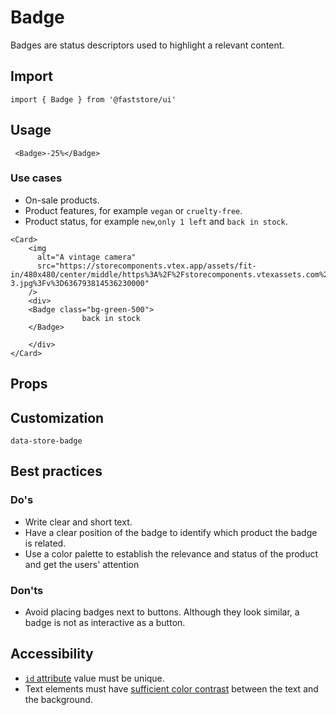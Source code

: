 
# Badge

Badges are status descriptors used to highlight a relevant content.

## Import

```tsx
import { Badge } from '@faststore/ui'
```

## Usage

```tsx live
 <Badge>-25%</Badge>
```
### Use cases

- On-sale products.
- Product features, for example `vegan` or `cruelty-free`.
- Product status, for example `new`,`only 1 left` and `back in stock`.

```tsx live
<Card>
    <img
      alt="A vintage camera"
      src="https://storecomponents.vtex.app/assets/fit-in/480x480/center/middle/https%3A%2F%2Fstorecomponents.vtexassets.com%2Farquivos%2Fids%2F155481%2FFrame-3.jpg%3Fv%3D636793814536230000"
    />
    <div>
    <Badge class="bg-green-500">
                back in stock
    </Badge>

    </div>
</Card>
```

## Props

<PropsSection name="Badge" />

## Customization

`data-store-badge`

## Best practices

### Do's
- Write clear and short text.
- Have a clear position of the badge to identify which product the badge is related.
- Use a color palette to establish the relevance and status of the product and get the users' attention

### Don'ts
- Avoid placing badges next to buttons. Although they look similar, a badge is not as interactive as a button.

## Accessibility
- [`id` attribute](https://dequeuniversity.com/rules/axe/4.3/duplicate-id?application=axeAPI) value must be unique.
- Text elements must have [sufficient color contrast](https://dequeuniversity.com/rules/axe/4.3/color-contrast?application=axeAPI) between the text and the background.
